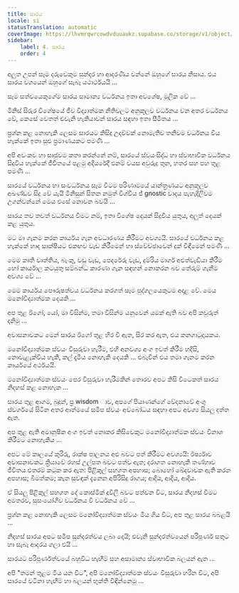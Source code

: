 ```yaml
---
title: සාරය
locale: si
statusTranslation: automatic
coverImage: https://lhvmrqwrcowdvduuaukz.supabase.co/storage/v1/object/public/strapi-uploads/small_cover-tratado-de-psicologia-revolucionaria.webp-5e15e1cec4e0ebebcde5d7fc7565d8fd.webp
sidebar:
    label: 4. සාරය
    order: 4
---
```

අලුත උපන් සෑම දරුවෙකුම සුන්දර හා ආදරණීය වන්නේ ඔහුගේ සාරය නිසාය. එය සාරය වශයෙන් ඔහුගේ සැබෑ යථාර්ථයයි ...

සෑම සත්වයෙකුගේම සාරය සාමාන්‍ය වර්ධනය ඉතා අවශේෂ, මූලික වේ ...

මිනිස් සිරුර විශේෂයේ ජීව විද්‍යාත්මක නීතිවලට අනුකූලව වර්ධනය වන අතර වර්ධනය වේ, කෙසේ වෙතත් එවැනි හැකියාවන් සාරය සඳහා ඉතා සීමිතය ...

ප්‍රශ්න කළ නොහැකි ලෙසම සාරයට කිසිදු උදව්වක් නොමැතිව තනිවම වර්ධනය විය හැක්කේ ඉතා සුළු ප්‍රමාණයකට පමණි ...

අපි අවංකව හා සෘජුවම කතා කරන්නේ නම්, සාරයේ ස්වයංසිද්ධ හා ස්වාභාවික වර්ධනය සිදුවිය හැක්කේ ජීවිතයේ පළමු අදියරේදී එනම් වයස අවුරුදු තුන, හතර සහ පහ තුළ පමණි ...

සාරයේ වර්ධනය හා සංවර්ධනය සෑම විටම පරිණාමයේ යාන්ත්‍රණයට අනුකූලව අඛණ්ඩව සිදු වේ යැයි මිනිසුන් සිතන නමුත් විශ්වීය ජ් gnostic වාදය පැහැදිලිවම උගන්වන්නේ මෙය එසේ නොවන බවයි ...

සාරය තව තවත් වර්ධනය වීමට නම්, ඉතා විශේෂ දෙයක් සිදුවිය යුතුය, අලුත් දෙයක් කළ යුතුය.

මට මා ගැනම කරන කාර්යය ගැන අවධාරණය කිරීමට අවශ්‍යයි. සාරයේ වර්ධනය කළ හැක්කේ හෘද සාක්ෂියට එකඟව වැඩ කිරීමෙන් හා ස්වේච්ඡාවෙන් දුක් විඳීමෙන් පමණි ...

මෙම කෘති වෘත්තිය, බැංකු, වඩු වැඩ, පෙදරේරු වැඩ, දුම්රිය මාර්ග අළුත්වැඩියා කිරීම හෝ කාර්යාල කටයුතු සම්බන්ධ කාරණා ගැන සඳහන් නොකරන බව තේරුම් ගැනීම අවශ්‍ය වේ ...

මෙම කාර්යය පෞරුෂත්වය වර්ධනය කරගත් සෑම පුද්ගලයෙකුටම අදාළ වේ. මෙය මනෝවිද්‍යාත්මක දෙයකි ...

අප තුළ ඊගෝ, යෝ, මා විසින්ම, තමා විසින්ම යනුවෙන් යමක් ඇති බව අපි කවුරුත් දනිමු ...

අවාසනාවකට මෙන් සාරය ඊගෝ තුළ හිර වී ඇත, සිර කර ඇත, එය කනගාටුදායකය.

මනෝවිද්‍යාත්මක ස්වයං විසුරුවා හැරීම, එහි අනවශ්‍ය අංග ඉවත් කිරීම හදිසි, නොවැළැක්විය හැකි, කල් දැමිය නොහැකි දෙයකි ... එබැවින් එය තමා ගැනම කරන කාර්යයේ අර්ථයයි.

මනෝවිද්‍යාත්මක ස්වයං පෙර විසුරුවා හැරීමකින් තොරව අපට කිසි විටෙකත් සාරය නිදහස් කළ නොහැක ...

සාරය තුළ ආගම, බුදුන්, ප්‍ර wisdom ාව, අපගේ පියාණන්ගේ වේදනාවේ අංශු ස්වර්ගයේ සිටින අතර ආත්මයේ සමීප ස්වයං අවබෝධය සඳහා අපට අවශ්‍ය සියලු දත්ත ඇත.

අප තුළ ඇති අමානුෂික අංග ඉවත් නොකර කිසිවෙකුට මනෝවිද්‍යාත්මක ස්වයං විනාශ කිරීමට නොහැකිය ...

අපට මේ කාලයේ කුරිරු, රාක්ෂ පාලනය අළු බවට පත් කිරීමට අවශ්‍යයි: ඊර්ෂ්‍යාව අවාසනාවකට ක්‍රියාවේ රහස් උල්පත බවට පත්ව ඇත; දරාගත නොහැකි තණ්හාව ජීවිතය එතරම් කටුක කර ඇත: පිළිකුල් සහගත අපහාස; බොහෝ ඛේදවාචක ඇති කරන අපහාස; බීමත්කම; කැත සුවඳක් දැනෙන අපිරිසිදු රාගය; ආදිය, ආදිය, ආදිය.

ඒ සියලු පිළිකුල් සහගත දේ කොස්මික් දූවිලි බවට පත්වන විට, සාරය නිදහස් වීමට අමතරව, සුසංයෝගීව වර්ධනය වී වර්ධනය වේ ...

ප්‍රශ්න කළ නොහැකි ලෙසම මනෝවිද්‍යාත්මක ස්වයං මිය ගිය විට, අප තුළ සාරය බබළයි ...

නිදහස් සාරය අපට සමීප සුන්දරත්වය ලබා දෙයි; එවැනි සුන්දරත්වයෙන් පරිපූර්ණ සතුට හා සැබෑ ආදරය ගලා එයි ...

සාරයට පරිපූර්ණත්වයේ බහුවිධ හැඟීම් සහ අසාමාන්‍ය ස්වාභාවික බලයන් ඇත ...

අපි "තමන් තුළම මිය යන විට", අපි මනෝවිද්‍යාත්මක ස්වයං විසුරුවා හරින විට, අපි සාරයේ වටිනා හැඟීම් හා බලයන් භුක්ති විඳින්නෙමු ...

